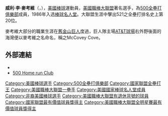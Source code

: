 {{Infobox baseball biography
|name=威利·麥考維<br>Willie McCovey
|image=Willie McCovey 2012.jpg
|image_size=220px
|caption=威利·麥考維於2012年
|position=[[一壘手|一壘手]]
|bats=左
|throws=左
|birth_date={{Birth date|mf=yes|1938|1|10}}
|birth_place={{USA}}[[阿拉巴馬州|阿拉巴馬州]][[莫比尔_(阿拉巴马州)|莫比尔]]
|death_date={{death date and age |2018|10|31|1938|1|10}}
|death_place={{USA}}[[加利福尼亞州|加利福尼亞州]][[斯坦福_(加利福尼亚州)|斯坦福]]
|debutleague = MLB
|debutdate=7月30日
|debutyear=1959年
|debutteam=舊金山巨人
|finalleague = MLB
|finaldate=7月6日
|finalyear=1980年
|finalteam=舊金山巨人
|statleague = MLB
|stat1label=[[打擊率|打擊率]]
|stat1value=.270
|stat2label=[[安打|安打]]
|stat2value=2,211
|stat3label=[[全壘打|全壘打]]
|stat3value=521
|stat4label=[[打點|打點]]
|stat4value=1,555
|teams=
*紐約巨人隊→舊金山巨人隊（小聯盟～大聯盟，1955年～1973年）
*聖地牙哥教士隊（大聯盟，1974年～1976年）
*奧克蘭運動家隊（大聯盟，1976年）
*舊金山巨人隊（大聯盟，1977年～1980年）
|highlights=
*美國職棒明星賽：1963、1966、1968~1971
*明星賽MVP：1969
*大聯盟哈奇獎：1977
*國聯年度MVP：1969
*國聯新人王：1959
*國聯全壘打王：1963、1968、1969
*國聯打點王：1968、1969
*國聯東山再起獎：1977
|hoflink  = 美國國家棒球名人堂暨博物館
|hoftype  = 美國棒球名人堂
|hofdate  = 1986年
|hofvote  = 81.4% (第一年票選)
|hofmethod= 
}}

'''威利·李·麥考維'''（{{lang-en|'''Willie Lee McCovey '''}}，{{bd|1938年|1月10日|2018年|10月31日|catIdx=M}}），[[美國|美國]][[棒球|棒球]]運動員，[[美國職棒大聯盟|美國職棒大聯盟]]著名選手，為[[500全壘打俱樂部|500全壘打俱樂部]]成員，1986年入选[[棒球名人堂|棒球名人堂]]。大聯盟生涯中擊出521之全壘打排名史上第20位。

麥考維大部分的職業生涯在[[舊金山巨人|舊金山巨人]]度過，巨人隊主場[[AT&T球場|AT&T球場]]右外野後面的海灣便以麥考維之名命名，稱之McCovey Cove。

==外部連結==
*{{Baseballstats |mlb= |espn= |br=m/mccovwi01 |fangraphs=1008423 |cube=m/willie-mccovey}}
* [http://www.willie-mccovey.com 500 Home run Club] {{Wayback|url=http://www.willie-mccovey.com/ |date=20181110222629 }}

{{國家聯盟全壘打王}}
{{500 home run club}}
{{Hutch Award}}
{{TSN NL Comeback Players of the Year}}
{{Major League Baseball All-Star Game MVPs}}
{{舊金山巨人隊退休號碼}}
{{美國棒球名人堂成員}}
{{Authority control}}

{{DEFAULTSORT:McCovey, Willie Lee}}
[[Category:美國棒球選手|Category:美國棒球選手]]
[[Category:500全壘打俱樂部|Category:500全壘打俱樂部]]
[[Category:國家聯盟全壘打王|Category:國家聯盟全壘打王]]
[[Category:美國職棒大聯盟一壘手|Category:美國職棒大聯盟一壘手]]
[[Category:美國國家棒球名人堂成員|Category:美國國家棒球名人堂成員]]
[[Category:非裔美國棒球選手|Category:非裔美國棒球選手]]
[[Category:美國職棒大聯盟有退休背號的球員|Category:美國職棒大聯盟有退休背號的球員]]
[[Category:國家聯盟最有價值球員獎得主|Category:國家聯盟最有價值球員獎得主]]
[[Category:美國職棒大聯盟全明星賽最有價值球員獎得主|Category:美國職棒大聯盟全明星賽最有價值球員獎得主]]